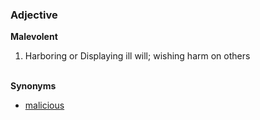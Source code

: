 ===Adjective===
'''Malevolent'''
# Harboring or Displaying ill will; wishing harm on others<br><br>
'''Synonyms'''
* [[malicious]]